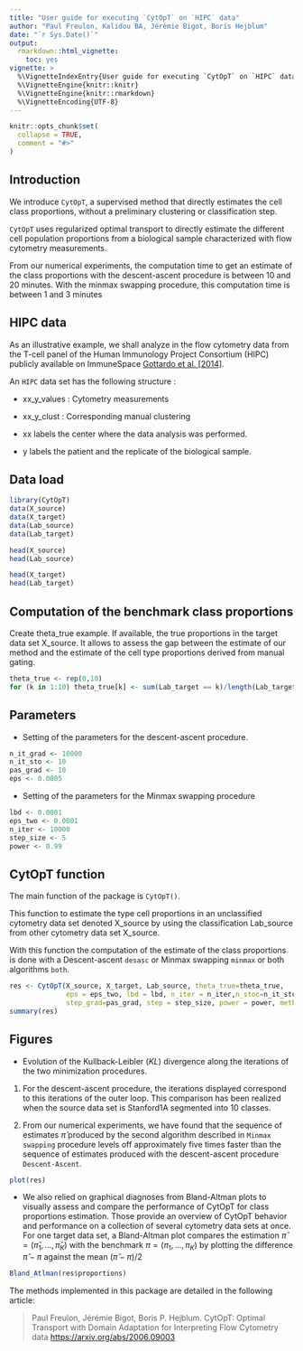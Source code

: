 ```yaml
---
title: "User guide for executing `CytOpT` on `HIPC` data"
author: "Paul Freulon, Kalidou BA, Jérémie Bigot, Boris Hejblum"
date: "`r Sys.Date()`"
output:
  rmarkdown::html_vignette:
    toc: yes
vignette: >
  %\VignetteIndexEntry{User guide for executing `CytOpT` on `HIPC` data}
  %\VignetteEngine{knitr::knitr}
  %\VignetteEngine{knitr::rmarkdown}
  %\VignetteEncoding{UTF-8}
---
```


```r
knitr::opts_chunk$set(
  collapse = TRUE,
  comment = "#>"
)
```

## Introduction

We introduce `CytOpT`, a supervised method that directly estimates the cell class proportions, without a preliminary clustering or classification step.

`CytOpT` uses regularized optimal transport to directly estimate the different cell population proportions from a biological sample characterized with flow cytometry measurements.

From our numerical experiments, the computation time to get an estimate of the class proportions with the descent-ascent procedure is between 10 and 20 minutes. With the minmax swapping procedure, this computation time is between 1 and 3 minutes

## HIPC data
As an illustrative example, we shall analyze in the flow cytometry data from the T-cell panel of the Human Immunology Project Consortium (HIPC) publicly available on ImmuneSpace [Gottardo et al. [2014]](https://www.nature.com/articles/nbt.2777).

An `HIPC` data set has the following structure :

- xx_y_values : Cytometry measurements

- xx_y_clust : Corresponding manual clustering

- xx labels the center where the data analysis was performed.

- y labels the patient and the replicate of the biological sample.


## Data load

```r
library(CytOpT)
data(X_source)
data(X_target)
data(Lab_source)
data(Lab_target)
```


```r
head(X_source)
head(Lab_source)
```



```r
head(X_target)
head(Lab_target)
```
## Computation of the benchmark class proportions

Create theta_true example. If available, the true proportions in the target data set X_source. It allows to assess the gap between the estimate of our method and the estimate of the cell type proportions derived from manual gating.

```r
theta_true <- rep(0,10)
for (k in 1:10) theta_true[k] <- sum(Lab_target == k)/length(Lab_target)
```

## Parameters
- Setting of the parameters for the descent-ascent procedure.

```r
n_it_grad <- 10000
n_it_sto <- 10
pas_grad <- 10
eps <- 0.0005
```

- Setting of the parameters for the Minmax swapping procedure
```r
lbd <- 0.0001
eps_two <- 0.0001
n_iter <- 10000
step_size <- 5
power <- 0.99
```

## CytOpT function

The main function of the package is `CytOpT()`.

This function to estimate the type cell proportions in an unclassified cytometry data set denoted X_source by using the classification Lab_source from other cytometry data set X_source.

With this function the computation of the estimate of the class proportions is done with a Descent-ascent `desasc` or Minmax swapping `minmax` or both algorithms `both`.


```r
res <- CytOpT(X_source, X_target, Lab_source, theta_true=theta_true,
              eps = eps_two, lbd = lbd, n_iter = n_iter,n_stoc=n_it_sto,
              step_grad=pas_grad, step = step_size, power = power, method='both')
summary(res)
```


## Figures

- Evolution of the Kullback-Leibler $(KL)$ divergence along the iterations of the two minimization procedures.

1. For the descent-ascent procedure, the iterations displayed correspond to this iterations of the outer loop. This comparison has been realized when the source data set is Stanford1A segmented into 10 classes.

2. From our numerical experiments, we have found that the sequence of estimates $\hat{\pi}$ produced by the second algorithm described in `Minmax swapping` procedure levels off approximately five times faster than the sequence of estimates produced with the descent-ascent procedure `Descent-Ascent`.


```r
plot(res)
```

- We also relied on graphical diagnoses from Bland-Altman plots to visually assess and compare the performance of CytOpT for class proportions estimation. Those provide an overview of CytOpT behavior and performance on a collection of several cytometry data sets at once. For one target data set, a Bland-Altman plot compares the estimation $\hat{\pi} = (\hat{\pi}_{1}, ..., \hat{\pi}_{K})$ with the benchmark $\pi = (\pi_{1}, ...,\pi_{K})$ by plotting the difference $\hat{\pi}-\pi$ against the mean $(\hat{\pi}-\pi)/2$

```r
Bland_Atlman(res$proportions)
```


The methods implemented in this package are detailed in the following article:

> Paul Freulon, Jérémie Bigot, Boris P. Hejblum. CytOpT: Optimal
> Transport with Domain Adaptation for Interpreting Flow Cytometry data
> <https://arxiv.org/abs/2006.09003>

